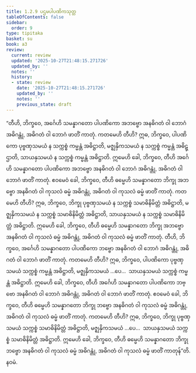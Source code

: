 ```yaml
---
title: 1.2.9 ပဌမပါပဏိကသုတ္တ
tableOfContents: false
sidebar:
  order: 9
type: tipitaka
basket: su
book: a3
review:
  current: review
  updated: '2025-10-27T21:48:15.271726'
  updated_by: ''
  notes: ''
  history:
  - state: review
    date: '2025-10-27T21:48:15.271726'
    updated_by: ''
    notes: ''
    previous_state: draft
---
```



<ReviewStatus review={frontmatter.review} showDetails={true} />

<HypothesisAnnotation frontmatter={frontmatter} />

<DynamicBreadcrumb />

<Division number="19" book="a3" e="ch" v="15" p="113">

<Paragraph number="78" book="a3">
“တီဟိ, ဘိက္ခဝေ, အင်္ဂေဟိ သမန္နာဂတော ပါပဏိကော အဘဗ္ဗော အနဓိဂတံ ဝါ ဘောဂံ အဓိဂန္တုံ, အဓိဂတံ ဝါ ဘောဂံ ဖာတိံ ကာတုံ. ကတမေဟိ တီဟိ? ဣဓ, ဘိက္ခဝေ, ပါပဏိကော ပုဗ္ဗဏှသမယံ န သက္ကစ္စံ ကမ္မန္တံ အဓိဋ္ဌာတိ, မဇ္ဈနှိကသမယံ န သက္ကစ္စံ ကမ္မန္တံ အဓိဋ္ဌာတိ, သာယနှသမယံ န သက္ကစ္စံ ကမ္မန္တံ အဓိဋ္ဌာတိ. ဣမေဟိ ခေါ, ဘိက္ခဝေ, တီဟိ အင်္ဂေဟိ သမန္နာဂတော ပါပဏိကော အဘဗ္ဗော အနဓိဂတံ ဝါ ဘောဂံ အဓိဂန္တုံ, အဓိဂတံ ဝါ ဘောဂံ ဖာတိံ ကာတုံ.
</Paragraph>

<Paragraph number="79" book="a3">
ဧဝမေဝံ ခေါ, ဘိက္ခဝေ, တီဟိ ဓမ္မေဟိ သမန္နာဂတော ဘိက္ခု အဘဗ္ဗော အနဓိဂတံ ဝါ ကုသလံ ဓမ္မံ အဓိဂန္တုံ, အဓိဂတံ ဝါ ကုသလံ ဓမ္မံ ဖာတိံ ကာတုံ. ကတမေဟိ တီဟိ? ဣဓ, ဘိက္ခဝေ, ဘိက္ခု ပုဗ္ဗဏှသမယံ န သက္ကစ္စံ သမာဓိနိမိတ္တံ အဓိဋ္ဌာတိ, မဇ္ဈနှိကသမယံ န သက္ကစ္စံ သမာဓိနိမိတ္တံ အဓိဋ္ဌာတိ, သာယနှသမယံ န သက္ကစ္စံ သမာဓိနိမိတ္တံ အဓိဋ္ဌာတိ. ဣမေဟိ ခေါ, ဘိက္ခဝေ, တီဟိ ဓမ္မေဟိ သမန္နာဂတော ဘိက္ခု အဘဗ္ဗော အနဓိဂတံ ဝါ ကုသလံ ဓမ္မံ အဓိဂန္တုံ, အဓိဂတံ ဝါ ကုသလံ ဓမ္မံ ဖာတိံ ကာတုံ.
</Paragraph>

<Paragraph number="80" book="a3">
တီဟိ, ဘိက္ခဝေ, အင်္ဂေဟိ သမန္နာဂတော ပါပဏိကော ဘဗ္ဗော အနဓိဂတံ ဝါ ဘောဂံ အဓိဂန္တုံ, အဓိဂတံ ဝါ ဘောဂံ ဖာတိံ ကာတုံ. ကတမေဟိ တီဟိ? ဣဓ, ဘိက္ခဝေ, ပါပဏိကော ပုဗ္ဗဏှသမယံ သက္ကစ္စံ ကမ္မန္တံ အဓိဋ္ဌာတိ, မဇ္ဈနှိကသမယံ …ပေ…  သာယနှသမယံ သက္ကစ္စံ ကမ္မန္တံ အဓိဋ္ဌာတိ. ဣမေဟိ ခေါ, ဘိက္ခဝေ, တီဟိ အင်္ဂေဟိ သမန္နာဂတော ပါပဏိကော ဘဗ္ဗော အနဓိဂတံ ဝါ ဘောဂံ အဓိဂန္တုံ, အဓိဂတံ ဝါ ဘောဂံ ဖာတိံ ကာတုံ.
</Paragraph>

<Paragraph number="81" book="a3">
ဧဝမေဝံ ခေါ, ဘိက္ခဝေ, တီဟိ ဓမ္မေဟိ သမန္နာဂတော ဘိက္ခု ဘဗ္ဗော အနဓိဂတံ ဝါ ကုသလံ ဓမ္မံ အဓိဂန္တုံ, အဓိဂတံ ဝါ ကုသလံ ဓမ္မံ ဖာတိံ ကာတုံ. ကတမေဟိ တီဟိ? ဣဓ, ဘိက္ခဝေ, ဘိက္ခု ပုဗ္ဗဏှသမယံ သက္ကစ္စံ သမာဓိနိမိတ္တံ အဓိဋ္ဌာတိ, မဇ္ဈနှိကသမယံ …ပေ…  သာယနှသမယံ သက္ကစ္စံ သမာဓိနိမိတ္တံ အဓိဋ္ဌာတိ. ဣမေဟိ ခေါ, ဘိက္ခဝေ, တီဟိ ဓမ္မေဟိ သမန္နာဂတော ဘိက္ခု ဘဗ္ဗော အနဓိဂတံ ဝါ ကုသလံ ဓမ္မံ အဓိဂန္တုံ, အဓိဂတံ ဝါ ကုသလံ ဓမ္မံ ဖာတိံ ကာတုန်”တိ.

</Paragraph>
</Division>

<Paragraph number="82" type="center" book="a3">
နဝမံ.
</Paragraph>